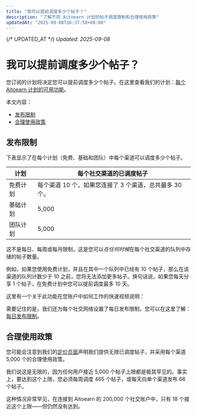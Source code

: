 ```yaml
---
title: "我可以提前调度多少个帖子？"
description: "了解不同 Aitoearn 计划的帖子调度限制和合理使用政策"
updatedAt: "2025-09-08T16:37:58+08:00"
---
```

{/* UPDATED_AT */}
_Updated: 2025-09-08_

# 我可以提前调度多少个帖子？

您订阅的计划将决定您可以提前调度多少个帖子。在这里查看我们的计划：[每个 Aitoearn 计划的可用功能](https://aitoearn.helpscoutdocs.com/article/595-features-available-on-each-aitoearn-plan)。

本文内容：
- [发布限制](#posting-limits)
- [合理使用政策](#fair-use-policy)

## 发布限制

下表显示了在每个计划（免费、基础和团队）中每个渠道可以调度多少个帖子。

| **计划** | **每个社交渠道的已调度帖子** |
|---|---|
| 免费计划 | 每个渠道 10 个，如果您连接了 3 个渠道，总共最多 30 个。 |
| 基础计划 | 5,000 |
| 团队计划 | 5,000 |

这不是每日、每周或每月限制，这是您可以*在任何时候*在每个社交渠道的队列中存储的帖子数量。

例如，如果您使用免费计划，并且在其中一个队列中已经有 10 个帖子，那么在该渠道的队列计数少于 10 之前，您将无法添加更多帖子。换句话说，如果您每天分享 1 个帖子，在免费计划中您可以提前调度最多 10 天。

这里有一个关于此功能在您账户中如何工作的快速视频说明：

需要记住的是，我们还为每个社交网络设置了每日发布限制，您可以在这里了解：[每日发布限制](https://aitoearn.helpscoutdocs.com/article/646-daily-posting-limits)。

## 合理使用政策

您可能会注意到我们的[定价页面](https://aitoearn.com/pricing)声明我们提供无限已调度帖子，并采用每个渠道 5,000 个的合理使用政策。

我们说这是无限的，因为任何用户接近 5,000 个帖子上限都是极其罕见的。事实上，要达到这个上限，您必须每周调度 465 个帖子，或每天向单个渠道发布 66 个帖子。

这种情况非常罕见，在连接到 Aitoearn 的 200,000 个社交账户中，只有 18 个接近这个上限——但仍然没有达到。
